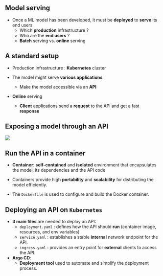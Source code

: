 ## Model serving

- Once a ML model has been developed, it must be [**deployed**]{.orange} to [**serve**]{.orange} its end users
    - Which [**production**]{.blue2} infrastructure ?
    - Who are the [**end users**]{.blue2} ?
    - [**Batch**]{.blue2} serving vs. [**online**]{.blue2} serving

## A standard setup

- Production infrastructure : [**Kubernetes**]{.orange} cluster

- The model might serve [**various applications**]{.orange}
    - Make the model accessible via an [**API**]{.blue2}

- [**Online**]{.blue2} serving
    - [**Client**]{.blue2} applications send a [**request**]{.blue2} to the API and get a fast [**response**]{.blue2}

## Exposing a model through an API

![](img/API.png){fig-align="center"}

## Run the API in a container

- [**Container**]{.orange}: [**self-contained**]{.blue2} and [**isolated**]{.blue2} environment that encapsulates the model, its dependencies and the API code

- Containers provide high [**portability**]{.orange} and [**scalability**]{.orange} for distributing the model efficiently.

- The `Dockerfile` is used to configure and build the Docker container.

## Deploying an API on `Kubernetes`

<!-- - Need a [**container orchestration tool**]{.orange} such as kubernetes -->
- [**3 main files**]{.orange} are needed to deploy an API:
    - `deployment.yaml` : defines how the API should [**run**]{.blue2} (container image, resources, and env variables)
    - `service.yaml` : establishes a stable [**internal**]{.blue2} network endpoint for the API.
    - `ingress.yaml` : provides an entry point for [**external**]{.blue2} clients to access the API.

- [**Argo CD**]{.orange}:
    - [**Deployment tool**]{.blue2} used to automate and simplify the deployment process.
